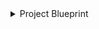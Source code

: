 <details>

<summary>Project Blueprint</summary>

```json showLineNumbers
{
    "identifier": "gcpProject",
    "title": "GCP Project",
    "icon": "GoogleCloud",
    "schema": {
      "properties": {}
    },
    "mirrorProperties": {},
    "calculationProperties": {},
    "aggregationProperties": {}
},
```

</details>
